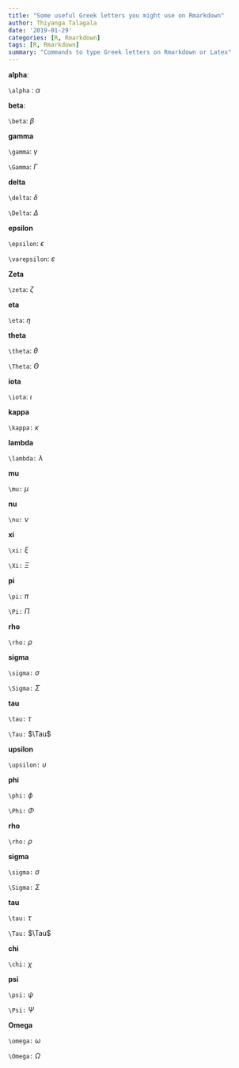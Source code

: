 ```yaml
---
title: "Some useful Greek letters you might use on Rmarkdown"
author: Thiyanga Talagala
date: '2019-01-29'
categories: [R, Rmarkdown]
tags: [R, Rmarkdown]
summary: "Commands to type Greek letters on Rmarkdown or Latex"
---
```


**alpha**: 

`\alpha` : $\alpha$ 

**beta**:

`\beta`: $\beta$

**gamma**

`\gamma`: $\gamma$

`\Gamma`: $\Gamma$

**delta**

`\delta`: $\delta$

`\Delta`: $\Delta$

**epsilon**

`\epsilon`: $\epsilon$ 

`\varepsilon`: $\varepsilon$

**Zeta**

`\zeta`: $\zeta$

**eta**

`\eta`: $\eta$

**theta**

`\theta`: $\theta$

`\Theta`: $\Theta$

**iota**

`\iota`: $\iota$

**kappa**

`\kappa:` $\kappa$

**lambda**

`\lambda:` $\lambda$

**mu**

`\mu:` $\mu$

**nu**

`\nu:` $\nu$

**xi**

`\xi:` $\xi$

`\Xi:` $\Xi$

**pi**

`\pi:` $\pi$

`\Pi:` $\Pi$

**rho**

`\rho:` $\rho$

**sigma**

`\sigma:` $\sigma$

`\Sigma:` $\Sigma$

**tau**

`\tau:` $\tau$

`\Tau:` $\Tau$

**upsilon**

`\upsilon:` $\upsilon$

**phi**

`\phi:` $\phi$

`\Phi:` $\Phi$

**rho**

`\rho:` $\rho$

**sigma**

`\sigma:` $\sigma$

`\Sigma:` $\Sigma$

**tau**

`\tau:` $\tau$

`\Tau:` $\Tau$

**chi**

`\chi:` $\chi$

**psi**

`\psi:` $\psi$

`\Psi:` $\Psi$

**Omega**

`\omega:` $\omega$

`\Omega:` $\Omega$
